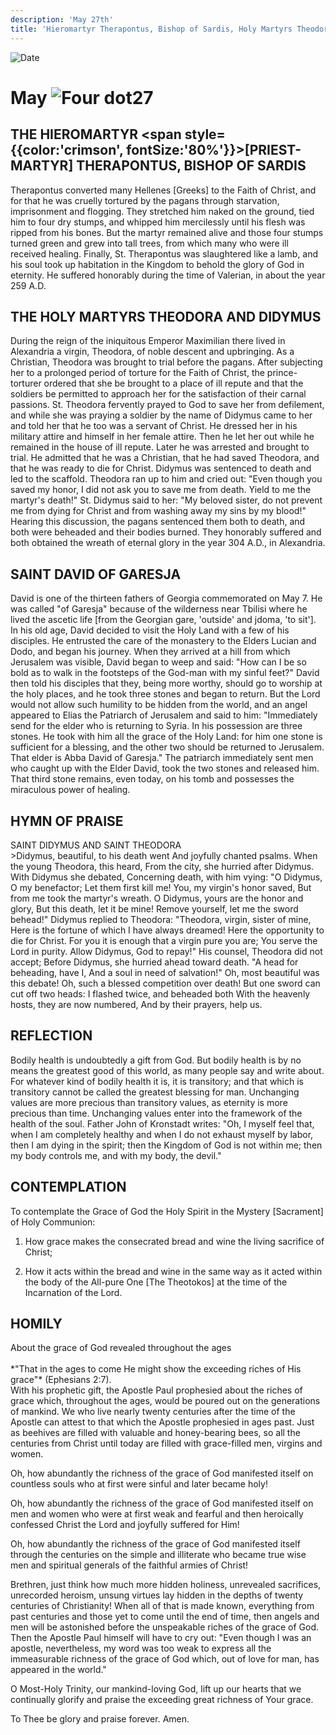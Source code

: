 ```yaml
---
description: 'May 27th'
title: 'Hieromartyr Therapontus, Bishop of Sardis, Holy Martyrs Theodora and Didymus, St. David of Garesja'
---
```


<CustomPaginator />
<RunningHead />

<Image src="/title-imprint.png" height={68} width={50} alt="Date" className="title-imprint"/>

# <div id="date">May <Image className="four-dot" src="/four-dot.png" height={15} width={15} alt="Four dot" />27</div>

## THE HIEROMARTYR <span style={{color:'crimson', fontSize:'80%'}}>[PRIEST-MARTYR]</span> THERAPONTUS, BISHOP OF SARDIS

Therapontus converted many Hellenes [Greeks] to the Faith of Christ, and for that he was cruelly tortured by the pagans through starvation, imprisonment and flogging. They stretched him naked on the ground, tied him to four dry stumps, and whipped him mercilessly until his flesh was ripped from his bones. But the martyr remained alive and those four stumps turned green and grew into tall trees, from which many who were ill received healing. Finally, St. Therapontus was slaughtered like a lamb, and his soul took up habitation in the Kingdom to behold the glory of God in eternity. He suffered honorably during the time of Valerian, in about the year 259 A.D.

## THE HOLY MARTYRS THEODORA AND DIDYMUS

During the reign of the iniquitous Emperor Maximilian there lived in Alexandria a virgin, Theodora, of noble descent and upbringing. As a Christian, Theodora was brought to trial before the pagans. After subjecting her to a prolonged period of torture for the Faith of Christ, the prince-torturer ordered that she be brought to a place of ill repute and that the soldiers be permitted to approach her for the satisfaction of their carnal passions. St. Theodora fervently prayed to God to save her from defilement, and while she was praying a soldier by the name of Didymus came to her and told her that he too was a servant of Christ. He dressed her in his military attire and himself in her female attire. Then he let her out while he remained in the house of ill repute. Later he was arrested and brought to trial. He admitted that he was a Christian, that he had saved Theodora, and that he was ready to die for Christ. Didymus was sentenced to death and led to the scaffold. Theodora ran up to him and cried out: "Even though you saved my honor, I did not ask you to save me from death. Yield to me the martyr's death!" St. Didymus said to her: "My beloved sister, do not prevent me from dying for Christ and from washing away my sins by my blood!" Hearing this discussion, the pagans sentenced them both to death, and both were beheaded and their bodies burned. They honorably suffered and both obtained the wreath of eternal glory in the year 304 A.D., in Alexandria.

## SAINT DAVID OF GARESJA

David is one of the thirteen fathers of Georgia commemorated on May 7. He was called "of Garesja" because of the wilderness near Tbilisi where he lived the ascetic life [from the Georgian gare, 'outside' and jdoma, 'to sit']. In his old age, David decided to visit the Holy Land with a few of his disciples. He entrusted the care of the monastery to the Elders Lucian and Dodo, and began his journey. When they arrived at a hill from which Jerusalem was visible, David began to weep and said: "How can I be so bold as to walk in the footsteps of the God-man with my sinful feet?" David then told his disciples that they, being more worthy, should go to worship at the holy places, and he took three stones and began to return. But the Lord would not allow such humility to be hidden from the world, and an angel appeared to Elias the Patriarch of Jerusalem and said to him: "Immediately send for the elder who is returning to Syria. In his possession are three stones. He took with him all the grace of the Holy Land: for him one stone is sufficient for a blessing, and the other two should be returned to Jerusalem. That elder is Abba David of Garesja." The patriarch immediately sent men who caught up with the Elder David, took the two stones and released him. That third stone remains, even today, on his tomb and possesses the miraculous power of healing.


## HYMN OF PRAISE
<div style={{textAlign:'center', color:'crimson', fontWeight:'bold'}}>
SAINT DIDYMUS AND SAINT THEODORA
</div>
>Didymus, beautiful, to his death went  
And joyfully chanted psalms.  
When the young Theodora, this heard,  
From the city, she hurried after Didymus.  
With Didymus she debated,  
Concerning death, with him vying:  
"O Didymus, O my benefactor;  
Let them first kill me!  
You, my virgin's honor saved,  
But from me took the martyr's wreath.  
O Didymus, yours are the honor and glory,  
But this death, let it be mine!  
Remove yourself, let me the sword behead!"  
Didymus replied to Theodora:  
"Theodora, virgin, sister of mine,  
Here is the fortune of which I have always dreamed!  
Here the opportunity to die for Christ.  
For you it is enough that a virgin pure you are;  
You serve the Lord in purity.  
Allow Didymus, God to repay!"  
His counsel, Theodora did not accept;  
Before Didymus, she hurried ahead toward death.  
"A head for beheading, have I,  
And a soul in need of salvation!"  
Oh, most beautiful was this debate!  
Oh, such a blessed competition over death!  
But one sword can cut off two heads:  
I flashed twice, and beheaded both  
With the heavenly hosts, they are now numbered,  
And by their prayers, help us.  


## REFLECTION

Bodily health is undoubtedly a gift from God. But bodily health is by no means the greatest good of this world, as many people say and write about. For whatever kind of bodily health it is, it is transitory; and that which is transitory cannot be called the greatest blessing for man. Unchanging values are more precious than transitory values, as eternity is more precious than time. Unchanging values enter into the framework of the health of the soul. Father John of Kronstadt writes: "Oh, I myself feel that, when I am completely healthy and when I do not exhaust myself by labor, then I am dying in the spirit; then the Kingdom of God is not within me; then my body controls me, and with my body, the devil."


## CONTEMPLATION

To contemplate the Grace of God the Holy Spirit in the Mystery [Sacrament] of Holy Communion:

1. How grace makes the consecrated bread and wine the living sacrifice of Christ;

2. How it acts within the bread and wine in the same way as it acted within the body of the All-pure One [The Theotokos] at the time of the Incarnation of the Lord.


## HOMILY
<div style={{textAlign:'center', color:'crimson', fontWeight:'bold'}}>
About the grace of God revealed throughout the ages
</div><br />
<div style={{textAlign:'right'}}>
*"That in the ages to come He might show the exceeding riches of His grace"* (Ephesians 2:7).
</div>
With his prophetic gift, the Apostle Paul prophesied about the riches of grace which, throughout the ages, would be poured out on the generations of mankind. We who live nearly twenty centuries after the time of the Apostle can attest to that which the Apostle prophesied in ages past. Just as beehives are filled with valuable and honey-bearing bees, so all the centuries from Christ until today are filled with grace-filled men, virgins and women.

Oh, how abundantly the richness of the grace of God manifested itself on countless souls who at first were sinful and later became holy!

Oh, how abundantly the richness of the grace of God manifested itself on men and women who were at first weak and fearful and then heroically confessed Christ the Lord and joyfully suffered for Him!

Oh, how abundantly the richness of the grace of God manifested itself through the centuries on the simple and illiterate who became true wise men and spiritual generals of the faithful armies of Christ!

Brethren, just think how much more hidden holiness, unrevealed sacrifices, unrecorded heroism, unsung virtues lay hidden in the depths of twenty centuries of Christianity! When all of that is made known, everything from past centuries and those yet to come until the end of time, then angels and men will be astonished before the unspeakable riches of the grace of God. Then the Apostle Paul himself will have to cry out: "Even though I was an apostle, nevertheless, my word was too weak to express all the immeasurable richness of the grace of God which, out of love for man, has appeared in the world."

O Most-Holy Trinity, our mankind-loving God, lift up our hearts that we continually glorify and praise the exceeding great richness of Your grace.

To Thee be glory and praise forever. Amen.